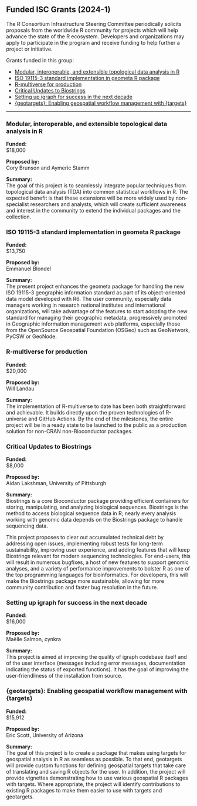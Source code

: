 ## Funded ISC Grants (2024-1)

The R Consortium Infrastructure Steering Committee periodically solicits proposals from the worldwide R community for projects which will help advance the state of the R ecosystem. Developers and organizations may apply to participate in the program and receive funding to help further a project or initiative.

Grants funded in this group:

- [Modular, interoperable, and extensible topological data analysis in R](#modular-interoperable-and-extensible-topological-data-analysis-in-r)
- [ISO 19115-3 standard implementation in geometa R package](#iso-19115-3-standard-implementation-in-geometa-r-package)
- [R-multiverse for production](#r-multiverse-for-production)
- [Critical Updates to Biostrings](#critical-updates-to-biostrings)
- [Setting up igraph for success in the next decade](#setting-up-igraph-for-success-in-the-next-decade)
- [{geotargets}: Enabling geospatial workflow management with {targets}](#geotargets-enabling-geospatial-workflow-management-with-targets)

___

### Modular, interoperable, and extensible topological data analysis in R

**Funded:**  
$18,000

**Proposed by:**  
Cory Brunson and Aymeric Stamm

**Summary:**  
The goal of this project is to seamlessly integrate popular techniques from topological data analysis (TDA) into common statistical workflows in R. The expected benefit is that these extensions will be more widely used by non-specialist researchers and analysts, which will create sufficient awareness and interest in the community to extend the individual packages and the collection.

### ISO 19115-3 standard implementation in geometa R package

**Funded:**  
$13,750

**Proposed by:**  
Emmanuel Blondel

**Summary:**  
The present project enhances the geometa package for handling the new ISO 19115-3 geographic information standard as part of its object-oriented data model developed with R6. The user community, especially data managers working in research national institutes and international organizations, will take advantage of the features to start adopting the new standard for managing their geographic metadata, progressively promoted in Geographic information management web platforms, especially those from the OpenSource Geospatial Foundation (OSGeo) such as GeoNetwork, PyCSW or GeoNode.


### R-multiverse for production

**Funded:**  
$20,000

**Proposed by:**  
Will Landau

**Summary:**  
The implementation of R-multiverse to date has been both straightforward and achievable. It builds directly upon the proven technologies of R-universe and GitHub Actions. By the end of the milestones, the entire project will be in a ready state to be launched to the public as a production solution for non-CRAN non-Bioconductor packages.


### Critical Updates to Biostrings

**Funded:**  
$8,000

**Proposed by:**  
Aidan Lakshman, University of Pittsburgh


**Summary:**  
Biostrings is a core Bioconductor package providing efficient containers for storing, manipulating, and analyzing biological sequences. Biostrings is the method to access biological sequence data in R; nearly every analysis working with genomic data depends on the Biostrings package to handle sequencing data.

This project proposes to clear out accumulated technical debt by addressing open issues, implementing robust tests for long-term sustainability, improving user experience, and adding features that will keep Biostrings relevant for modern sequencing technologies. For end-users, this will result in numerous bugfixes, a host of new features to support genomic analyses, and a variety of performance improvements to bolster R as one of the top programming languages for bioinformatics. For developers, this will make the Biostrings package more sustainable, allowing for more community contribution and faster bug resolution in the future.


### Setting up igraph for success in the next decade

**Funded:**  
$16,000

**Proposed by:**  
Maëlle Salmon, cynkra


**Summary:**  
This project is aimed at improving the quality of igraph codebase itself and of the user interface (messages including error messages, documentation indicating the status of exported functions). It has the goal of improving the user-friendliness of the installation from source.


### {geotargets}: Enabling geospatial workflow management with {targets}

**Funded:**  
$15,912

**Proposed by:**  
Eric Scott, University of Arizona

**Summary:**  
The goal of this project is to create a package that makes using targets for geospatial analysis in R as seamless as possible. To that end, geotargets will provide custom functions for defining geospatial targets that take care of translating and saving R objects for the user. In addition, the project will provide vignettes demonstrating how to use various geospatial R packages with targets. Where appropriate, the project will identify contributions to existing R packages to make them easier to use with targets and geotargets.
